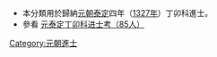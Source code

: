 *本分類用於歸納[[元朝|元朝]][[泰定_(元朝)|泰定]]四年（[[1327年|1327年]]）丁卯科進士。
*參看 [http://xkwebsite.jsie.edu.cn/lsx/lsx/detail.asp?newid=628&leibieid=34 元泰定丁卯科进士考（85人）]

[[Category:元朝進士|Category:元朝進士]]